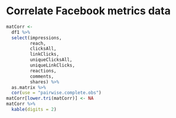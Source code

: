 # Correlate Facebook metrics data

```r
matCorr <-
  df1 %>% 
  select(impressions,
         reach,
         clicksAll,
         linkClicks,
         uniqueClicksAll,
         uniqueLinkClicks,
         reactions,
         comments,
         shares) %>% 
  as.matrix %>% 
  cor(use = "pairwise.complete.obs")
matCorr[lower.tri(matCorr)] <- NA
matCorr %>% 
  kable(digits = 2)
```
